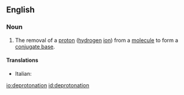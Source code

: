 {{also|déprotonation}}
==English==

===Noun===
{{wikipedia}}
{{en-noun}}

# {{lb|en|chemistry}} The removal of a [[proton]] ([[hydrogen]] [[ion]]) from a [[molecule]] to form a [[conjugate base]].

====Translations====
{{trans-top|removal of a proton}}
* Italian: {{t|it|deprotonazione|f}}
{{trans-mid}}
{{trans-bottom}}

[[io:deprotonation]]
[[id:deprotonation]]